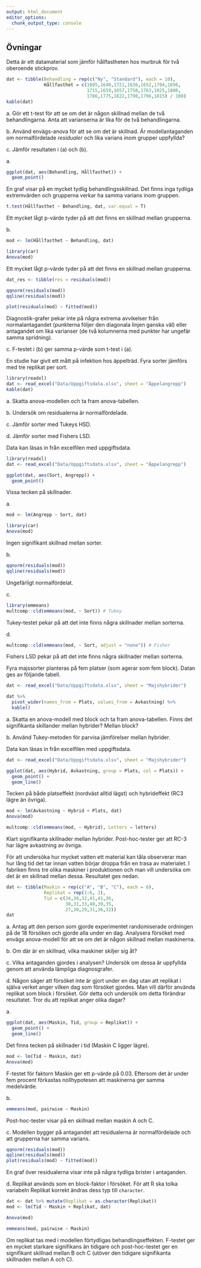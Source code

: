 ```yaml
---
output: html_document
editor_options: 
  chunk_output_type: console
---
```


## Övningar

::: {.exercise name="Jämförelse mellan t-test och anova"}
Detta är ett datamaterial som jämför hållfastheten hos murbruk för två oberoende stickprov.

```r
dat <- tibble(Behandling = rep(c("Ny", "Standard"), each = 10),
              Hållfasthet = c(1685,1640,1721,1636,1652,1704,1696,
                              1715,1659,1657,1750,1763,1825,1800,
                              1786,1775,1822,1790,1796,1815) / 100)
kable(dat)
```

a\. Gör ett t-test för att se om det är någon skillnad mellan de två behandlingarna. Anta att varianserna är lika för de två behandlingarna.

b\. Använd envägs-anova för att se om det är skillnad. Är modellantaganden om normalfördelade *residualer* och lika varians inom grupper uppfyllda?

c\. Jämför resultaten i (a) och (b).
:::

::: {.hypothesis name="Jämförelse mellan t-test och anova"}
a\.
```r
ggplot(dat, aes(Behandling, Hållfasthet)) +
  geom_point()
```

En graf visar på en mycket tydlig behandlingsskillnad. Det finns inga tydliga extremvärden och grupperna verkar ha samma varians inom gruppen.

```r
t.test(Hållfasthet ~ Behandling, dat, var.equal = T)
```

Ett mycket lågt p-värde tyder på att det finns en skillnad mellan grupperna.

b\.

```r
mod <- lm(Hållfasthet ~ Behandling, dat)

library(car)
Anova(mod)
```

Ett mycket lågt p-värde tyder på att det finns en skillnad mellan grupperna.

```r
dat_res <- tibble(res = residuals(mod))

qqnorm(residuals(mod))
qqline(residuals(mod))

plot(residuals(mod) ~ fitted(mod))
```

Diagnostik-grafer pekar inte på några extrema avvikelser från normalantagandet (punkterna följer den diagonala linjen ganska väl) eller antagandet om lika varianser (de två kolumnerna med punkter har ungefär samma spridning).

c\. F-testet i (b) ger samma p-värde som t-test i (a).
:::

::: {.exercise name="Äppelinfektion"}
En studie har givit ett mått på infektion hos äppelträd. Fyra sorter jämförs med tre replikat per sort.

```r
library(readxl)
dat <- read_excel("Data/Uppgiftsdata.xlsx", sheet = "Äppelangrepp")
kable(dat)
```

a\. Skatta anova-modellen och ta fram anova-tabellen.

b\. Undersök om residualerna är normalfördelade.

c\. Jämför sorter med Tukeys HSD.

d\. Jämför sorter med Fishers LSD.
:::

::: {.hypothesis name="Äppelinfektion"}
Data kan läsas in från excelfilen med uppgiftsdata.

```r
library(readxl)
dat <- read_excel("Data/Uppgiftsdata.xlsx", sheet = "Äppelangrepp")

ggplot(dat, aes(Sort, Angrepp)) +
  geom_point()
```

Vissa tecken på skillnader.

a\.
```r
mod <- lm(Angrepp ~ Sort, dat)

library(car)
Anova(mod)
```
Ingen signifikant skillnad mellan sorter.

b\.
```r
qqnorm(residuals(mod))
qqline(residuals(mod))
```
Ungefärligt normalfördelat.

c\.
```r
library(emmeans)
multcomp::cld(emmeans(mod, ~ Sort)) # Tukey
```
Tukey-testet pekar på att det inte finns några skillnader mellan sorterna.

d\.
```r
multcomp::cld(emmeans(mod, ~ Sort, adjust = "none")) # Fisher
```

Fishers LSD pekar på att det inte finns några skillnader mellan sorterna.
:::

::: {.exercise name="Majshybrider"}
Fyra majssorter planteras på fem platser (som agerar som fem block). Datan ges av följande tabell.

```r
dat <- read_excel("Data/Uppgiftsdata.xlsx", sheet = "Majshybrider")

dat %>% 
  pivot_wider(names_from = Plats, values_from = Avkastning) %>% 
  kable()
```

a\. Skatta en anova-modell med block och ta fram anova-tabellen. Finns det signifikanta skillander mellan hybrider? Mellan block?

b\. Använd Tukey-metoden för parvisa jämförelser mellan hybrider.
:::

::: {.hypothesis name="Majshybrider"}
Data kan läsas in från excelfilen med uppgiftsdata.

```r
dat <- read_excel("Data/Uppgiftsdata.xlsx", sheet = "Majshybrider")

ggplot(dat, aes(Hybrid, Avkastning, group = Plats, col = Plats)) +
  geom_point() +
  geom_line()
```

Tecken på både platseffekt (nordväst alltid lägst) och hybrideffekt (RC3 lägre än övriga).

```r
mod <- lm(Avkastning ~ Hybrid + Plats, dat)
Anova(mod)

multcomp::cld(emmeans(mod, ~ Hybrid), Letters = letters)
```

Klart signifikanta skillnader mellan hybrider. Post-hoc-tester ger att RC-3 har lägre avkastning av övriga.
:::

::: {.exercise name="Maskiner med och utan block"}
För att undersöka hur mycket vatten ett material kan tåla observerar man hur lång tid det tar innan vatten börjar droppa från en trasa av materialet. I fabriken finns tre olika maskiner i produktionen och man vill undersöka om det är en skillnad mellan dessa. Resultatet ges nedan.

```r
dat <- tibble(Maskin = rep(c("A", "B", "C"), each = 6),
              Replikat = rep(1:6, 3),
              Tid = c(34,38,32,41,41,36,
                      30,31,33,40,39,35,
                      27,30,29,31,36,32))
dat
```

a\. Antag att den person som gjorde experimentet randomiserade ordningen på de 18 försöken och gjorde alla under en dag. Analysera försöket med envägs anova-modell för att se om det är någon skillnad mellan maskinerna.

b\. Om där är en skillnad, vilka maskiner skiljer sig åt?

c\. Vilka antaganden gjordes i analysen? Undersök om dessa är uppfyllda genom att använda lämpliga diagnosgrafer.

d\. Någon säger att försöket inte är gjort under en dag utan att replikat i själva verket anger vilken dag som försöket gjordes. Man vill därför använda replikat som block i försöket. Gör detta och undersök om detta förändrar resultatet. Tror du att replikat anger olika dagar?
:::

::: {.hypothesis name="Maskiner med och utan block"}
a\.

```r
ggplot(dat, aes(Maskin, Tid, group = Replikat)) +
  geom_point() +
  geom_line()
```

Det finns tecken på skillnader i tid (Maskin C ligger lägre).

```r
mod <- lm(Tid ~ Maskin, dat)
Anova(mod)
```

F-testet för faktorn Maskin ger ett p-värde på 0.03. Eftersom det är under fem procent förkastas nollhypotesen att maskinerna ger samma medelvärde.

b\. 

```r
emmeans(mod, pairwise ~ Maskin)
```

Post-hoc-tester visar på en skillnad mellan maskin A och C.

c\. Modellen bygger på antagandet att residualerna är normalfördelade och att grupperna har samma varians.

```r
qqnorm(residuals(mod))
qqline(residuals(mod))
plot(residuals(mod) ~ fitted(mod))
```

En graf över residualerna visar inte på några tydliga brister i antaganden. 

d\. Replikat används som en block-faktor i försöket. För att R ska tolka variabeln Replikat korrekt ändras dess typ till `character`.

```r
dat <- dat %>% mutate(Replikat = as.character(Replikat))
mod <- lm(Tid ~ Maskin + Replikat, dat)

Anova(mod)

emmeans(mod, pairwise ~ Maskin)
```

Om replikat tas med i modellen förtydligas behandlingseffekten. F-testet ger en mycket starkare signifikans än tidigare och post-hoc-testet ger en signifikant skillnad mellan B och C (utöver den tidigare signifikanta skillnaden mellan A och C).
:::
